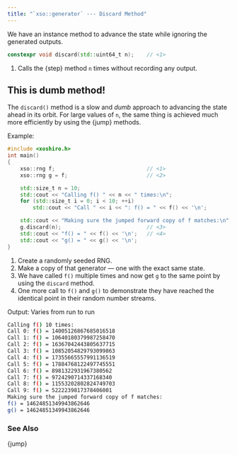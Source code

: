 ```yaml
---
title: "`xso::generator` --- Discard Method"
---
```


We have an instance method to advance the state while ignoring the generated outputs.

```cpp
constexpr void discard(std::uint64_t n);    // <1>
```
1. Calls the {step} method `n` times without recording any output.

::: {.callout-note}
# This is dumb method!
The `discard()` method is a slow and *dumb* approach to advancing the state ahead in its orbit.
For large values of `n`, the same thing is achieved much more efficiently by using the {jump} methods.
:::

[Example:]{.bt}
```cpp
#include <xoshiro.h>
int main()
{
    xso::rng f;                             // <1>
    xso::rng g = f;                         // <2>

    std::size_t n = 10;
    std::cout << "Calling f() " << n << " times:\n";
    for (std::size_t i = 0; i < 10; ++i)
        std::cout << "Call " << i << ": f() = " << f() << '\n';

    std::cout << "Making sure the jumped forward copy of f matches:\n";
    g.discard(n);                           // <3>
    std::cout << "f() = " << f() << '\n';   // <4>
    std::cout << "g() = " << g() << '\n';
}
```
1. Create a randomly seeded RNG.
2. Make a copy of that generator --- one with the exact same state.
3. We have called `f()` multiple times and now get `g` to the same point by using the `discard` method.
4. One more call to `f()` and `g()` to demonstrate they have reached the identical point in their random number streams.

[Output: Varies from run to run]{.bt}
```bash
Calling f() 10 times:
Call 0: f() = 14005126867685016518
Call 1: f() = 10640180379987258470
Call 2: f() = 16367042443805637715
Call 3: f() = 10852054829793099863
Call 4: f() = 17355665557991136519
Call 5: f() = 17884768122497745551
Call 6: f() = 8981322931967380562
Call 7: f() = 9724290714337168340
Call 8: f() = 11553202802824749703
Call 9: f() = 5222239817378406001
Making sure the jumped forward copy of f matches:
f() = 14624851349943862646
g() = 14624851349943862646
```

### See Also

{jump}
